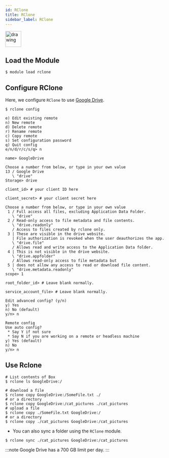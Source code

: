 ```yaml
---
id: RClone
title: RClone
sidebar_label: RClone
---
```



<img src="https://i.ibb.co/T4KNmQY/72ba8da703a1.png" alt="drawing" width="50"/>

## Load the Module

```shell
$ module load rclone
```

## Configure RClone

Here, we configure `RClone` to use [Google Drive](https://www.google.com/drive/).

```shell
$ rclone config
```

```shell
e) Edit existing remote
n) New remote
d) Delete remote
r) Rename remote
c) Copy remote
s) Set configuration password
q) Quit config
e/n/d/r/c/s/q> n

name> GoogleDrive

Choose a number from below, or type in your own value
13 / Google Drive
   \ "drive"
Storage> drive

client_id> # your client ID here

client_secret> # your client secret here

Choose a number from below, or type in your own value
 1 / Full access all files, excluding Application Data Folder.
   \ "drive"
 2 / Read-only access to file metadata and file contents.
   \ "drive.readonly"
   / Access to files created by rclone only.
 3 | These are visible in the drive website.
   | File authorization is revoked when the user deauthorizes the app.
   \ "drive.file"
   / Allows read and write access to the Application Data folder.
 4 | This is not visible in the drive website.
   \ "drive.appfolder"
   / Allows read-only access to file metadata but
 5 | does not allow any access to read or download file content.
   \ "drive.metadata.readonly"
scope> 1

root_folder_id> # Leave blank normally.

service_account_file> # Leave blank normally.

Edit advanced config? (y/n)
y) Yes
n) No (default)
y/n> n

Remote config
Use auto config?
 * Say Y if not sure
 * Say N if you are working on a remote or headless machine
y) Yes (default)
n) No
y/n> n
```

## Use Rclone

```shell
# List contents of Box
$ rclone ls GoogleDrive:/

# download a file
$ rclone copy GoogleDrive:/SomeFile.txt ./
# or a directory
$ rclone copy GoogleDrive:/cat_pictures ./cat_pictures
# upload a file
$ rclone copy ./SomeFile.txt GoogleDrive:/
# or a directory
$ rclone copy ./cat_pictures GoogleDrive:/cat_pictures
```

- You can also sync a folder using the `RClone` module.

```shell
$ rclone sync ./cat_pictures GoogleDrive:/cat_pictures
```


:::note
Google Drive has a 700 GB limit per day.
:::